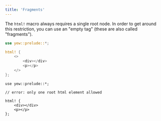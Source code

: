 ```yaml
---
title: 'Fragments'
---
```



The `html!` macro always requires a single root node. In order to get around this restriction, you
can use an "empty tag" (these are also called "fragments").

<Tabs>
<TabItem value="Valid" label="Valid">

```rust
use yew::prelude::*;

html! {
    <>
        <div></div>
        <p></p>
    </>
};

```

</TabItem>

<TabItem value="Invalid" label="Invalid">

```rust, compile_fail
use yew::prelude::*;

// error: only one root html element allowed

html! {
    <div></div>
    <p></p>
};

```

</TabItem>
</Tabs>

